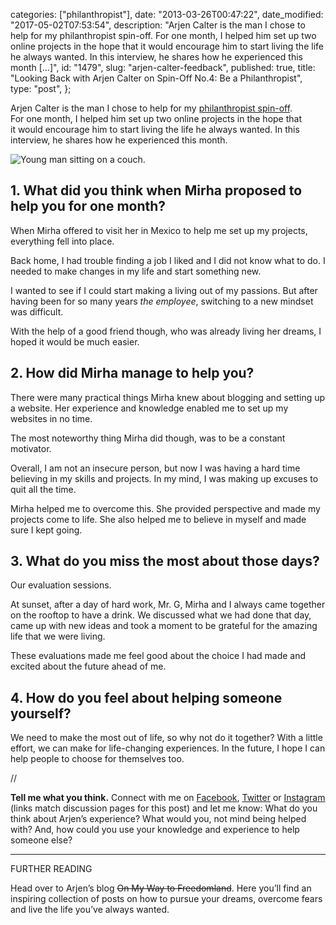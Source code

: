 
  categories: ["philanthropist"],
  date: "2013-03-26T00:47:22",
  date_modified: "2017-05-02T07:53:54",
  description:
    "Arjen Calter is the man I chose to help for my philanthropist spin-off. For one month, I helped him set up two online projects in the hope that it would encourage him to start living the life he always wanted. In this interview, he shares how he experienced this month […]",
  id: "1479",
  slug: "arjen-calter-feedback",
  published: true,
  title: "Looking Back with Arjen Calter on Spin-Off No.4: Be a Philanthropist",
  type: "post",
};


Arjen Calter is the man I chose to help for my [philanthropist spin-off](/tsop/posts/philanthropist-month). For one month, I helped him set up two online projects in the hope that it would encourage him to start living the life he always wanted. In this interview, he shares how he experienced this month.

![Young man sitting on a couch.](/pages/tsop/posts/arjen-calter-feedback/arjen-calter_1c.png)

## 1. What did you think when Mirha proposed to help you for one month?

When Mirha offered to visit her in Mexico to help me set up my projects, everything fell into place.

Back home, I had trouble finding a job I liked and I did not know what to do. I needed to make changes in my life and start something new.

I wanted to see if I could start making a living out of my passions. But after having been for so many years _the employee_, switching to a new mindset was difficult.

With the help of a good friend though, who was already living her dreams, I hoped it would be much easier.

## 2. How did Mirha manage to help you?

There were many practical things Mirha knew about blogging and setting up a website. Her experience and knowledge enabled me to set up my websites in no time.

The most noteworthy thing Mirha did though, was to be a constant motivator.

Overall, I am not an insecure person, but now I was having a hard time believing in my skills and projects. In my mind, I was making up excuses to quit all the time.

Mirha helped me to overcome this. She provided perspective and made my projects come to life. She also helped me to believe in myself and made sure I kept going.

## 3. What do you miss the most about those days?

Our evaluation sessions.

At sunset, after a day of hard work, Mr. G, Mirha and I always came together on the rooftop to have a drink. We discussed what we had done that day, came up with new ideas and took a moment to be grateful for the amazing life that we were living.

These evaluations made me feel good about the choice I had made and excited about the future ahead of me.

## 4. How do you feel about helping someone yourself?

We need to make the most out of life, so why not do it together? With a little effort, we can make for life-changing experiences. In the future, I hope I can help people to choose for themselves too.

//

**Tell me what you think.** Connect with me on [Facebook](https://www.facebook.com/thespinoffproject/photos/a.836156073082946.1073741831.443190319046192/837177606314126/), [Twitter](https://twitter.com/mirhamasala/status/527474928300589057) or [Instagram](http://instagram.com/p/vdSMuUEyHv/) (links match discussion pages for this post) and let me know: What do you think about Arjen’s experience? What would you, not mind being helped with? And, how could you use your knowledge and experience to help someone else?

---

FURTHER READING

Head over to Arjen’s blog ~~On My Way to Freedomland~~. Here you’ll find an inspiring collection of posts on how to pursue your dreams, overcome fears and live the life you’ve always wanted.

